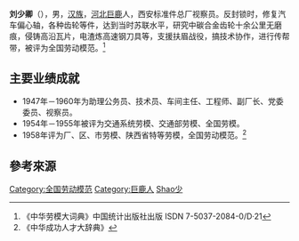 '''刘少卿'''（{{bd|1922年||2005年|}}），男，[[汉族|汉族]]，[[河北|河北]][[巨鹿|巨鹿]]人，西安标准件总厂视察员。反封锁时，修复汽车偏心轴，各种齿轮等件，达到当时苏联水平，研究中碳合金齿轮十余公里无磨痕，侵铸高沿瓦片，电渣炼高速钢刀具等，支援扶眉战役，搞技术协作，进行传帮带，被评为全国劳动模范。<ref>《中华劳模大词典》中国统计出版社出版 ISDN 7-5037-2084-0/D·21</ref>
== 主要业绩成就 ==
*1947年－1960年为助理公务员、技术员、车间主任、工程师、副厂长、党委委员、视察员。
*1954年－1955年被评为交通系统劳模、交通部劳模、全国劳模。
*1958年评为厂、区、市劳模、陕西省特等劳模，全国劳动模范。<ref>《中华成功人才大辞典》</ref>

== 參考來源 ==
{{reflist}}

{{DEFAULTSORT:Liu刘}}
[[Category:全国劳动模范|Category:全国劳动模范]]
[[Category:巨鹿人|Category:巨鹿人]]
[[Category:刘姓|Shao少]]